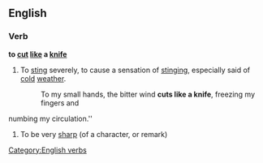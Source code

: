 ==English==

===Verb===
'''to [[cut]] [[like]] a [[knife]]'''

# {{simile}} To [[sting]] severely, to cause a sensation of [[stinging]], especially said of [[cold]] [[weather]].
#:To my small hands, the bitter wind '''cuts like a knife''', freezing my fingers and 
numbing my circulation.''
# {{simile}} To be very [[sharp]] (of a character, or remark)
[[Category:English verbs]]